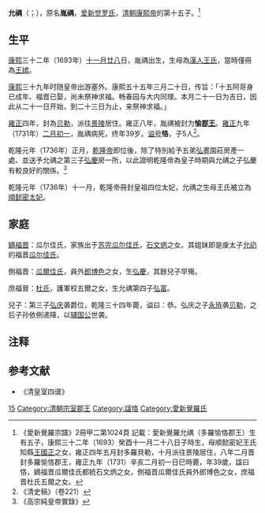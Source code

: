 '''允禑'''（{{lang-mnc|ᠶᡡᠨ ᡠ|v=yūn u}}；{{bd|1693年|12月24日|1731年|3月8日|catIdx=A}}），原名'''胤禑'''，[[爱新觉罗氏|爱新觉罗氏]]，[[清朝|清朝]][[康熙帝|康熙帝]]的第十五子。<ref>《愛新覺羅宗譜》2冊甲二第1024頁 記載：愛新覺羅允禑（多羅愉恪郡王）生有五子，康熙三十二年（1693）癸酉十一月二十八日子時生，母順懿密妃王氏知縣[[王國正|王國正]]之女，雍正四年五月封多羅貝勒，十月派往景陵居住，八年二月晋封多羅愉恪郡王，雍正九年（1731）辛亥二月初一日巳時薨，年39歲，諡曰恪，嫡福晋瓜爾佳氏都統石文炳之女，側福晋瓜爾佳氏員外郎博色之女，庶福晋杜氏五爾之女。</ref>

==生平==

[[康熙|康熙]]三十二年（1693年）[[十一月廿八|十一月廿八]]日，胤禑出生，生母為[[汉族|漢人]][[王姓|王氏]]，當時僅冊為[[順懿密太妃|王嫔]]。

[[康熙|康熙]]三十九年时随皇帝出游塞外。康熙五十五年三月二十日，传旨：「十五阿哥身已成年、福晋已娶，尚未祭神求福。畅春园与大内同理。本月二十一日为吉日，因此从二十一日开始，到二十三日为止，来祭神求福。」

[[雍正|雍正]]四年，封為[[多罗贝勒|贝勒]]，派往[[景陵|景陵]]居住。雍正八年，胤禑被封为'''愉[[郡王|郡王]]'''。[[雍正|雍正]]九年（1731年）[[二月初一|二月初一]]，胤禑病死，终年39岁。[[谥号|谥号]]'''恪'''，子5人<ref>《清史稿》（卷221）</ref>。

乾隆元年（1736年）正月，[[乾隆帝|乾隆帝]]即位後，除了特別給予五弟[[弘晝|弘晝]]園莊房產一處、並送予允禑之第三子[[弘慶|弘慶]]房一所，以此證明乾隆帝為皇子時期與允禑之子弘慶有較良好的關係。<ref>《高宗純皇帝實錄》</ref>

乾隆元年（1736年）十一月，乾隆帝冊封皇祖四位太妃，允禑之生母王氏被立為[[順懿密太妃|順懿密太妃]]。

== 家庭 ==

[[嫡福晋|嫡福晋]]：瓜尔佳氏，家族出于[[瓜尔佳氏|苏完瓜尔佳氏]]，[[石文炳|石文炳]]之女。其姐妹即是废太子[[允礽|允礽]]的福晋[[瓜尔佳氏_(允礽)|瓜尔佳氏]]。

側福晋：[[瓜爾佳氏|瓜爾佳氏]]，員外[[郎博色|郎博色]]之女，生[[弘慶|弘慶]]，其餘兒子早殤。

庶福晉：[[杜姓|杜氏]]，護軍校五爾之女，生允禑第四子[[弘富|弘富]]。

兒子：第三子[[弘庆|弘庆]]袭爵位，乾隆三十四年薨，谥曰：恭。弘庆之子[[永珔|永珔]]袭[[多罗贝勒|贝勒]]，之后子孙依例递降，以[[奉恩辅国公|辅国公]]世袭。

== 注释 ==
{{Reflist|2}}

==参考文献==
*《清皇室四谱》

{{start box}}
{{s-hou|愉恪郡王世系|12月24日|1693年|3月8日|1731年|清聖祖世系}}
{{s-roy}}
{{s-new|新封爵}}
{{s-title|[[愉郡王|愉郡王]]|任職期間:1726年－1731年}}
{{s-after|子愉恭郡王[[弘慶|弘慶]]}}
{{end box}}
{{清圣祖皇室}}
[[Category:清圣祖皇子|15]]
[[Category:清朝宗室郡王|Category:清朝宗室郡王]]
[[Category:諡恪|Category:諡恪]]
[[Category:愛新覺羅氏|Category:愛新覺羅氏]]